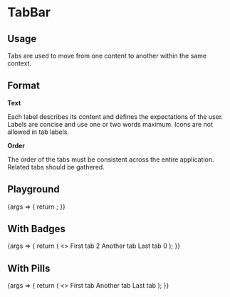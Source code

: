 
<Meta title="Components/TabBar" component={TabBar} />

# TabBar

## Usage

Tabs are used to move from one content to another within the same context.

## Format

**Text**

Each label describes its content and defines the expectations of the user. Labels are concise and use one or two words maximum. Icons are not allowed in tab labels.

**Order**

The order of the tabs must be consistent across the entire application. Related tabs should be gathered.

## Playground

<Canvas>
  <Story name="Standard">
    {args => {
      return <TabBar {...args} />;
    }}
  </Story>
</Canvas>

<ArgsTable story="Standard" />

## With Badges

<Canvas>
  <Story name="With Badges">
    {args => {
      return (
        <>
          <TabBar {...args}>
            <TabBar.Tab>
              First tab <Badge level="warning">2</Badge>
            </TabBar.Tab>
            <TabBar.Tab isActive={true}>Another tab</TabBar.Tab>
            <TabBar.Tab>
              Last tab <Badge level="danger">0</Badge>
            </TabBar.Tab>
          </TabBar>
        </>
      );
    }}
  </Story>
</Canvas>

## With Pills

<Canvas>
  <Story name="With Pills">
    {args => {
      return (
        <>
          <TabBar {...args}>
            <TabBar.Tab>
              First tab <Pill level="warning" />
            </TabBar.Tab>
            <TabBar.Tab isActive={true}>Another tab</TabBar.Tab>
            <TabBar.Tab>
              Last tab <Pill level="danger" />
            </TabBar.Tab>
          </TabBar>
        </>
      );
    }}
  </Story>
</Canvas>
